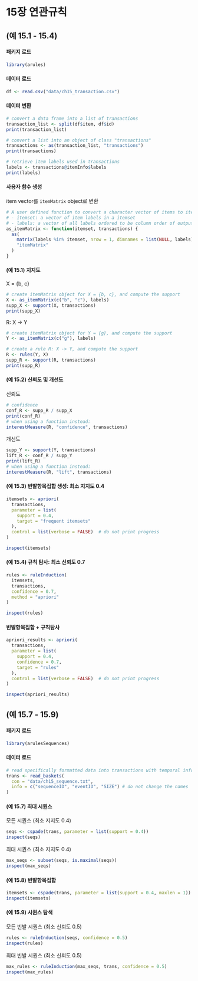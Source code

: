 # 15장 연관규칙

## (예 15.1 - 15.4)

#### 패키지 로드

```r
library(arules)
```

#### 데이터 로드

```r
df <- read.csv("data/ch15_transaction.csv")
```

#### 데이터 변환

```r
# convert a data frame into a list of transactions
transaction_list <- split(df$item, df$id)
print(transaction_list)

# convert a list into an object of class "transactions"
transactions <- as(transaction_list, "transactions")
print(transactions)

# retrieve item labels used in transactions
labels <- transactions@itemInfo$labels
print(labels)
```


#### 사용자 함수 생성

item vector를 `itemMatrix` object로 변환

```r
# A user defined function to convert a character vector of items to itemMatrix object
# - itemset: a vector of item labels in a itemset
# - labels: a vector of all labels ordered to be column order of output matrix
as_itemMatrix <- function(itemset, transactions) {
  as(
    matrix(labels %in% itemset, nrow = 1, dimnames = list(NULL, labels)), 
    "itemMatrix"
  )
}
```


#### (예 15.1) 지지도

X = {b, c}

```r
# create itemMatrix object for X = {b, c}, and compute the support
X <- as_itemMatrix(c("b", "c"), labels)
supp_X <- support(X, transactions)
print(supp_X)
```

R: X -> Y

```r
# create itemMatrix object for Y = {g}, and compute the support
Y <- as_itemMatrix(c("g"), labels)

# create a rule R: X -> Y, and compute the support
R <- rules(Y, X)
supp_R <- support(R, transactions)
print(supp_R)
```


#### (예 15.2) 신뢰도 및 개선도

신뢰도

```r
# confidence
conf_R <- supp_R / supp_X
print(conf_R)
# when using a function instead:
interestMeasure(R, "confidence", transactions)
```


개선도

```r
supp_Y <- support(Y, transactions)
lift_R <- conf_R / supp_Y
print(lift_R)
# when using a function instead:
interestMeasure(R, "lift", transactions)
```



#### (예 15.3) 빈발항목집합 생성: 최소 지지도 0.4

```r
itemsets <- apriori(
  transactions,
  parameter = list(
    support = 0.4,
    target = "frequent itemsets"
  ),
  control = list(verbose = FALSE)  # do not print progress
)

inspect(itemsets)
```

#### (예 15.4) 규칙 탐사: 최소 신뢰도 0.7

```r
rules <- ruleInduction(
  itemsets,
  transactions,
  confidence = 0.7,
  method = "apriori"
)

inspect(rules)
```


#### 빈발항목집합 + 규칙탐사

```r
apriori_results <- apriori(
  transactions,
  parameter = list(
    support = 0.4,
    confidence = 0.7,
    target = "rules"
  ),
  control = list(verbose = FALSE)  # do not print progress
)

inspect(apriori_results)
```


## (예 15.7 - 15.9)

#### 패키지 로드

```r
library(arulesSequences)
```

#### 데이터 로드

```r
# read specifically formatted data into transactions with temporal information
trans <- read_baskets(
  con = "data/ch15_sequence.txt",
  info = c("sequenceID", "eventID", "SIZE") # do not change the names
)
```

#### (예 15.7) 최대 시퀀스

모든 시퀀스 (최소 지지도 0.4)

```r
seqs <- cspade(trans, parameter = list(support = 0.4))
inspect(seqs)
```

최대 시퀀스 (최소 지지도 0.4)

```r
max_seqs <- subset(seqs, is.maximal(seqs))
inspect(max_seqs)
```


#### (예 15.8) 빈발항목집합

```r
itemsets <- cspade(trans, parameter = list(support = 0.4, maxlen = 1))
inspect(itemsets)
```


#### (예 15.9) 시퀀스 탐색

모든 빈발 시퀀스 (최소 신뢰도 0.5)

```r
rules <- ruleInduction(seqs, confidence = 0.5)
inspect(rules)
```

최대 빈발 시퀀스 (최소 신뢰도 0.5)

```r
max_rules <- ruleInduction(max_seqs, trans, confidence = 0.5)
inspect(max_rules)
```


